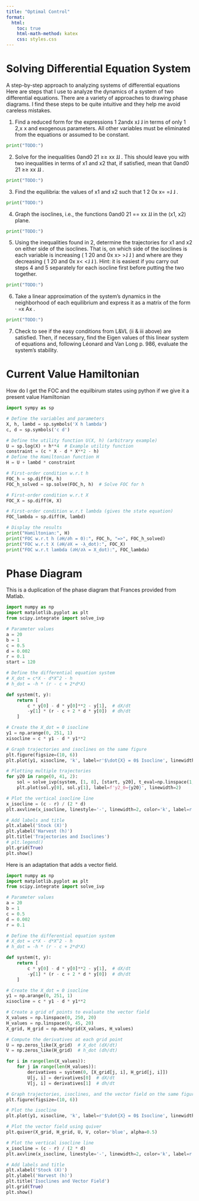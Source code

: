```yaml
---
title: "Optimal Control"
format:
  html:
    toc: true
    html-math-method: katex
    css: styles.css
---
```


# Solving Differential Equation System

A step-by-step approach to analyzing systems of differential equations
Here are steps that I use to analyze the dynamics of a system of two differential equations.
There are a variety of approaches to drawing phase diagrams. I find these steps to be quite
intuitive and they help me avoid careless mistakes.

1. Find a reduced form for the expressions 1 2andx xɺ ɺ in terms of only 1 2,x x and
exogenous parameters. All other variables must be eliminated from the equations or
assumed to be constant.

```python
print("TODO:")
```

2. Solve for the inequalities 0and0 21 ≥≥ xx ɺɺ . This should leave you with two
inequalities in terms of x1 and x2 that, if satisfied, mean that 0and0 21 ≥≥ xx ɺɺ .

```python
print("TODO:")
```

3. Find the equilibria: the values of x1 and x2 such that 1 2 0x x= =ɺ ɺ .

```python
print("TODO:")
```

4. Graph the isoclines, i.e., the functions 0and0 21 == xx ɺɺ in the (x1, x2) plane.

```python
print("TODO:")
```

5. Using the inequalities found in 2, determine the trajectories for x1 and x2 on either side
of the isoclines. That is, on which side of the isoclines is each variable is increasing
( 1 20 and 0x x> >ɺ ɺ ) and where are they decreasing ( 1 20 and 0x x< <ɺ ɺ ).
Hint: it is easiest if you carry out steps 4 and 5 separately for each isocline first before
putting the two together.

```python
print("TODO:")
```

6. Take a linear approximation of the system’s dynamics in the neighborhood of each
equilibrium and express it as a matrix of the form ⋅ =x Ax .

```python
print("TODO:")
```

7. Check to see if the easy conditions from L&VL (ii & iii above) are satisfied. Then, if
necessary, find the Eigen values of this linear system of equations and, following
Léonard and Van Long p. 986, evaluate the system’s stability.

# Current Value Hamiltonian

How do I get the FOC and the equilbirum states using python if we give it a present value Hamiltonian


```python
import sympy as sp

# Define the variables and parameters
X, h, lambd = sp.symbols('X h lambda')
c, d = sp.symbols('c d')

# Define the utility function U(X, h) (arbitrary example)
U = sp.log(X) + h**4  # Example utility function
constraint = (c * X - d * X**2 - h)
# Define the Hamiltonian function H
H = U + lambd * constraint

# First-order condition w.r.t h
FOC_h = sp.diff(H, h)
FOC_h_solved = sp.solve(FOC_h, h)  # Solve FOC for h

# First-order condition w.r.t X
FOC_X = sp.diff(H, X)

# First-order condition w.r.t lambda (gives the state equation)
FOC_lambda = sp.diff(H, lambd)

# Display the results
print("Hamiltonian:", H)
print("FOC w.r.t h (∂H/∂h = 0):", FOC_h, "=>", FOC_h_solved)
print("FOC w.r.t X (∂H/∂X = -λ_dot):", FOC_X)
print("FOC w.r.t lambda (∂H/∂λ = X_dot):", FOC_lambda)
```

# Phase Diagram

This is a duplication of the phase diagram that Frances provided from Matlab. 

```python
import numpy as np
import matplotlib.pyplot as plt
from scipy.integrate import solve_ivp

# Parameter values
a = 20
b = 1
c = 0.5
d = 0.002
r = 0.1
start = 120

# Define the differential equation system
# X_dot = c*X - d*X^2 - h
# h_dot = -h * (r - c + 2*d*X)

def system(t, y):
    return [
        c * y[0] - d * y[0]**2 - y[1],  # dX/dt
        -y[1] * (r - c + 2 * d * y[0])  # dh/dt
    ]

# Create the X_dot = 0 isocline
y1 = np.arange(0, 251, 1)
xisocline = c * y1 - d * y1**2

# Graph trajectories and isoclines on the same figure
plt.figure(figsize=(10, 6))
plt.plot(y1, xisocline, 'k', label=r'$\dot{X} = 0$ Isocline', linewidth=2)

# Plotting multiple trajectories
for y20 in range(0, 41, 2):
    sol = solve_ivp(system, [1, 8], [start, y20], t_eval=np.linspace(1, 8, 300))
    plt.plot(sol.y[0], sol.y[1], label=f'y2_0={y20}', linewidth=2)

# Plot the vertical isocline line
x_isocline = (c - r) / (2 * d)
plt.axvline(x_isocline, linestyle='-', linewidth=2, color='k', label=r'$h$ Isocline')

# Add labels and title
plt.xlabel('Stock (X)')
plt.ylabel('Harvest (h)')
plt.title('Trajectories and Isoclines')
# plt.legend()
plt.grid(True)
plt.show()
```

Here is an adaptation that adds a vector field. 


```python
import numpy as np
import matplotlib.pyplot as plt
from scipy.integrate import solve_ivp

# Parameter values
a = 20
b = 1
c = 0.5
d = 0.002
r = 0.1

# Define the differential equation system
# X_dot = c*X - d*X^2 - h
# h_dot = -h * (r - c + 2*d*X)

def system(t, y):
    return [
        c * y[0] - d * y[0]**2 - y[1],  # dX/dt
        -y[1] * (r - c + 2 * d * y[0])  # dh/dt
    ]

# Create the X_dot = 0 isocline
y1 = np.arange(0, 251, 1)
xisocline = c * y1 - d * y1**2

# Create a grid of points to evaluate the vector field
X_values = np.linspace(0, 250, 20)
H_values = np.linspace(0, 45, 20)
X_grid, H_grid = np.meshgrid(X_values, H_values)

# Compute the derivatives at each grid point
U = np.zeros_like(X_grid)  # X_dot (dX/dt)
V = np.zeros_like(H_grid)  # h_dot (dh/dt)

for i in range(len(X_values)):
    for j in range(len(H_values)):
        derivatives = system(0, [X_grid[j, i], H_grid[j, i]])
        U[j, i] = derivatives[0]  # dX/dt
        V[j, i] = derivatives[1]  # dh/dt

# Graph trajectories, isoclines, and the vector field on the same figure
plt.figure(figsize=(10, 6))

# Plot the isocline
plt.plot(y1, xisocline, 'k', label=r'$\dot{X} = 0$ Isocline', linewidth=2)

# Plot the vector field using quiver
plt.quiver(X_grid, H_grid, U, V, color='blue', alpha=0.5)

# Plot the vertical isocline line
x_isocline = (c - r) / (2 * d)
plt.axvline(x_isocline, linestyle='-', linewidth=2, color='k', label=r'$h$ Isocline')

# Add labels and title
plt.xlabel('Stock (X)')
plt.ylabel('Harvest (h)')
plt.title('Isoclines and Vector Field')
plt.grid(True)
plt.show()
```